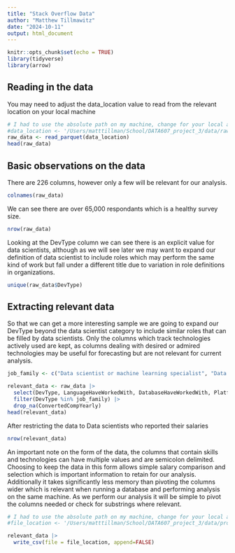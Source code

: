 ```yaml
---
title: "Stack Overflow Data"
author: "Matthew Tillmawitz"
date: "2024-10-11"
output: html_document
---
```


```r
knitr::opts_chunk$set(echo = TRUE)
library(tidyverse)
library(arrow)
```

## Reading in the data

You may need to adjust the data_location value to read from the relevant location on your local machine

```r
# I had to use the absolute path on my machine, change for your local as needed but if you commit make sure to let us know
#data_location <- '/Users/matttillman/School/DATA607_project_3/data/raw/stack-overflow-developer-survey-2024/survey_results_public.parquet'
raw_data <- read_parquet(data_location)
head(raw_data)
```

## Basic observations on the data

There are 226 columns, however only a few will be relevant for our analysis.

```r
colnames(raw_data)
```

We can see there are over 65,000 respondants which is a healthy survey size.

```r
nrow(raw_data)
```

Looking at the DevType column we can see there is an explicit value for data scientists, although as we will see later we may want to expand our definition of data scientist to include roles which may perform the same kind of work but fall under a different title due to variation in role definitions in organizations.

```r
unique(raw_data$DevType)
```

## Extracting relevant data

So that we can get a more interesting sample we are going to expand our DevType beyond the data scientist category to include similar roles that can be filled by data scientists. Only the columns which track technologies actively used are kept, as columns dealing with desired or admired technologies may be useful for forecasting but are not relevant for current analysis.

```r
job_family <- c("Data scientist or machine learning specialist", "Data engineer", "Developer, AI", "Data or business analyst")

relevant_data <- raw_data |>
  select(DevType, LanguageHaveWorkedWith, DatabaseHaveWorkedWith, PlatformHaveWorkedWith, WebframeHaveWorkedWith, EmbeddedHaveWorkedWith, MiscTechHaveWorkedWith, ToolsTechHaveWorkedWith, NEWCollabToolsHaveWorkedWith, OfficeStackAsyncHaveWorkedWith, OfficeStackSyncHaveWorkedWith, AISearchDevHaveWorkedWith, ConvertedCompYearly) |>
  filter(DevType %in% job_family) |>
  drop_na(ConvertedCompYearly)
head(relevant_data)
```

After restricting the data to Data scientists who reported their salaries 

```r
nrow(relevant_data)
```

An important note on the form of the data, the columns that contain skills and technologies can have multiple values and are semicolon delimited. Choosing to keep the data in this form allows simple salary comparison and selection which is important information to retain for our analysis. Additionally it takes significantly less memory than pivoting the columns wider which is relevant when running a database and performing analysis on the same machine. As we perform our analysis it will be simple to pivot the columns needed or check for substrings where relevant.

```r
# I had to use the absolute path on my machine, change for your local as needed but if you commit make sure to let us know
#file_location <- '/Users/matttillman/School/DATA607_project_3/data/processed/stack_overflow_jobs.csv'

relevant_data |>
  write_csv(file = file_location, append=FALSE)
```